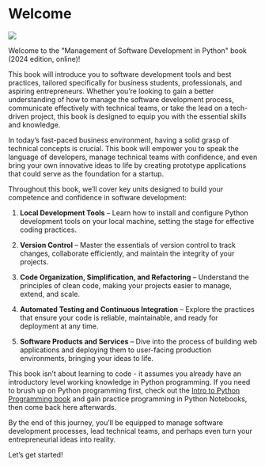 
# Welcome {.unnumbered}

![](../assets/images/startup.png){fig-align="center" fig-alt="Management of Software Development in Python (banner image)"}

Welcome to the \"Management of Software Development in Python\" book (2024 edition, online)!

This book will introduce you to software development tools and best practices, tailored specifically for business students, professionals, and aspiring entrepreneurs. Whether you're looking to gain a better understanding of how to manage the software development process, communicate effectively with technical teams, or take the lead on a tech-driven project, this book is designed to equip you with the essential skills and knowledge.

In today's fast-paced business environment, having a solid grasp of technical concepts is crucial. This book will empower you to speak the language of developers, manage technical teams with confidence, and even bring your own innovative ideas to life by creating prototype applications that could serve as the foundation for a startup.

Throughout this book, we'll cover key units designed to build your competence and confidence in software development:

1. **Local Development Tools** – Learn how to install and configure Python development tools on your local machine, setting the stage for effective coding practices.

2. **Version Control** – Master the essentials of version control to track changes, collaborate efficiently, and maintain the integrity of your projects.

3. **Code Organization, Simplification, and Refactoring** – Understand the principles of clean code, making your projects easier to manage, extend, and scale.

4. **Automated Testing and Continuous Integration** – Explore the practices that ensure your code is reliable, maintainable, and ready for deployment at any time.

5. **Software Products and Services** – Dive into the process of building web applications and deploying them to user-facing production environments, bringing your ideas to life.


This book isn't about learning to code - it assumes you already have an introductory level working knowledge in Python programming. If you need to brush up on Python programming first, check out the [Intro to Python Programming book](https://prof-rossetti.github.io/intro-software-dev-python-book) and gain practice programming in Python Notebooks, then come back here afterwards.

By the end of this journey, you'll be equipped to manage software development processes, lead technical teams, and perhaps even turn your entrepreneurial ideas into reality.

Let’s get started!
